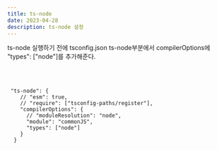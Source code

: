 ```yaml
---
title: ts-node
date: 2023-04-28
description: ts-node 설정
---
```


ts-node 실행하기 전에 tsconfig.json ts-node부분에서 compilerOptions에 "types": ["node"]를 추가해준다.

<br />
<br />

```tsx
 "ts-node": {
    // "esm": true,
    // "require": ["tsconfig-paths/register"],
    "compilerOptions": {
      // "moduleResolution": "node",
      "module": "commonJS",
      "types": ["node"]
    }
  }
```
